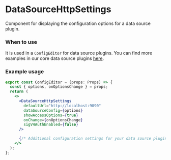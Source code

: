 
<Meta title="MDX|DataSourceHttpSettings" component={DataSourceHttpSettings} />

# DataSourceHttpSettings

Component for displaying the configuration options for a data source plugin.

### When to use

It is used in a `ConfigEditor` for data source plugins. You can find more examples in our core data source
plugins [here](https://github.com/grafana/grafana/tree/main/public/app/plugins/datasource).

### Example usage

```jsx
export const ConfigEditor = (props: Props) => {
  const { options, onOptionsChange } = props;
  return (
    <>
      <DataSourceHttpSettings
        defaultUrl="http://localhost:9090"
        dataSourceConfig={options}
        showAccessOptions={true}
        onChange={onOptionsChange}
        sigV4AuthEnabled={false}
      />

      {/* Additional configuration settings for your data source plugin.*/}
    </>
  );
};
```

<ArgTypes of={DataSourceHttpSettings} />
